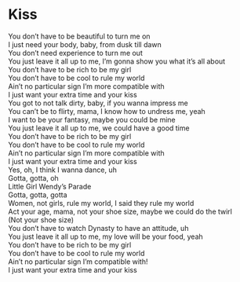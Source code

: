 # Kiss

You don't have to be beautiful to turn me on  
I just need your body, baby, from dusk till dawn  
You don't need experience to turn me out  
You just leave it all up to me, I'm gonna show you what it's all about  
You don't have to be rich to be my girl  
You don't have to be cool to rule my world  
Ain't no particular sign I'm more compatible with  
I just want your extra time and your kiss  
You got to not talk dirty, baby, if you wanna impress me  
You can't be to flirty, mama, I know how to undress me, yeah  
I want to be your fantasy, maybe you could be mine  
You just leave it all up to me, we could have a good time  
You don't have to be rich to be my girl  
You don't have to be cool to rule my world  
Ain't no particular sign I'm more compatible with  
I just want your extra time and your kiss  
Yes, oh, I think I wanna dance, uh  
Gotta, gotta, oh  
Little Girl Wendy's Parade  
Gotta, gotta, gotta  
Women, not girls, rule my world, I said they rule my world  
Act your age, mama, not your shoe size, maybe we could do the twirl  
  (Not your shoe size)  
You don't have to watch Dynasty to have an attitude, uh  
You just leave it all up to me, my love will be your food, yeah  
You don't have to be rich to be my girl  
You don't have to be cool to rule my world  
Ain't no particular sign I'm compatible with!  
I just want your extra time and your kiss
